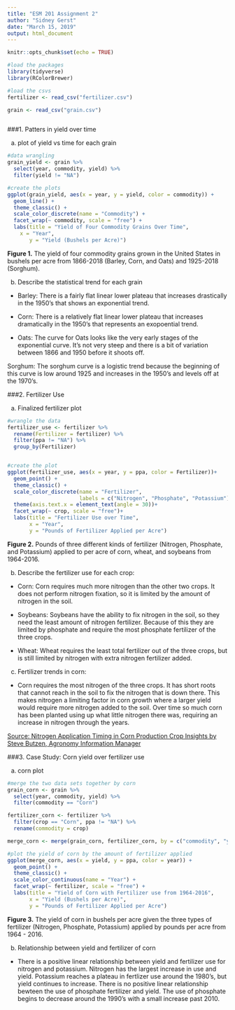 ```yaml
---
title: "ESM 201 Assignment 2"
author: "Sidney Gerst"
date: "March 15, 2019"
output: html_document
---
```


```r
knitr::opts_chunk$set(echo = TRUE)
```

```r
#load the packages
library(tidyverse)
library(RColorBrewer)

#load the csvs
fertilizer <- read_csv("fertilizer.csv")

grain <- read_csv("grain.csv")



```

###1. Patters in yield over time

a. plot of yield vs time for each grain
```r

#data wrangling
grain_yield <- grain %>%
  select(year, commodity, yield) %>%
  filter(yield != "NA")

#create the plots
ggplot(grain_yield, aes(x = year, y = yield, color = commodity)) +
  geom_line() +
  theme_classic() +
  scale_color_discrete(name = "Commodity") +
  facet_wrap(~ commodity, scale = "free") +
  labs(title = "Yield of Four Commodity Grains Over Time",
    x = "Year",
       y = "Yield (Bushels per Acre)")


```

**Figure 1.** The yield of four commodity grains grown in the United States in bushels per acre from 1866-2018 (Barley, Corn, and Oats) and 1925-2018 (Sorghum). 


b. Describe the statistical trend for each grain

* Barley: There is a fairly flat linear lower plateau that increases drastically in the 1950's that shows an exponential trend.

* Corn:  There is a relatively flat linear lower plateau that increases dramatically in the 1950's that represents an exopoential trend.

* Oats: The curve for Oats looks like the very early stages of the exponential curve. It's not very steep and there is a bit of variation between 1866 and 1950 before it shoots off. 

Sorghum: The sorghum curve is a logistic trend because the beginning of this curve is low around 1925 and increases in the 1950's and levels off at the 1970's. 


###2. Fertilizer Use

a. Finalized fertilizer plot

```r
#wrangle the data
fertilizer_use <- fertilizer %>%
  rename(Fertilizer = fertilizer) %>%
  filter(ppa != "NA") %>%
  group_by(Fertilizer)


#create the plot
ggplot(fertilizer_use, aes(x = year, y = ppa, color = Fertilizer))+
  geom_point() +
  theme_classic() +
  scale_color_discrete(name = "Fertilizer",
                       labels = c("Nitrogen", "Phosphate", "Potassium")) +
  theme(axis.text.x = element_text(angle = 30))+
  facet_wrap(~ crop, scale = "free")+
  labs(title = "Fertilizer Use over Time",
       x = "Year",
       y = "Pounds of Fertilizer Applied per Acre")

```

**Figure 2.** Pounds of three different kinds of fertilizer (Nitrogen, Phosphate, and Potassium) applied to per acre of corn, wheat, and soybeans from 1964-2016. 

b. Describe the fertilizer use for each crop:

* Corn: Corn requires much more nitrogen than the other two crops. It does not perform nitrogen fixation, so it is limited by the amount of nitrogen in the soil. 

* Soybeans: Soybeans have the ability to fix nitrogen in the soil, so they need the least amount of nitrogen fertilizer. Because of this they are limited by phosphate and require the most phosphate fertilizer of the three crops. 

* Wheat: Wheat requires the least total fertilizer out of the three crops, but is still limited by nitrogen with extra nitrogen fertilizer added. 

c. Fertilizer trends in corn:

* Corn requires the most nitrogen of the three crops. It has short roots that cannot reach in the soil to fix the nitrogen that is down there. This makes nitrogen a limiting factor in corn growth where a larger yield would require more nitrogen added to the soil. Over time so much corn has been planted using up what little nitrogen there was, requiring an increase in nitrogen through the years. 

[Source: Nitrogen Application Timing in Corn Production
Crop Insights by Steve Butzen, Agronomy Information Manager](https://www.pioneer.com/home/site/us/agronomy/library/nitrogen-application-timing/)


###3. Case Study: Corn yield over fertilizer use

a. corn plot

```r

#merge the two data sets together by corn
grain_corn <- grain %>%
  select(year, commodity, yield) %>%
  filter(commodity == "Corn")

fertilizer_corn <- fertilizer %>%
  filter(crop == "Corn", ppa != "NA") %>%
  rename(commodity = crop)

merge_corn <- merge(grain_corn, fertilizer_corn, by = c("commodity", "year"))

#plot the yield of corn by the amount of fertilizer applied
ggplot(merge_corn, aes(x = yield, y = ppa, color = year)) +
  geom_point() +
  theme_classic() +
  scale_color_continuous(name = "Year") +
  facet_wrap(~ fertilizer, scale = "free") +
  labs(title = "Yield of Corn with Fertilizer use from 1964-2016",
       x = "Yield (Bushels per Acre)",
       y = "Pounds of Fertilizer Applied per Acre")


```

**Figure 3.** The yield of corn in bushels per acre given the three types of fertilizer (Nitrogen, Phosphate, Potassium) applied by pounds per acre from 1964 - 2016. 


b. Relationship between yield and fertilizer of corn

* There is a positive linear relationship between yield and fertilizer use for nitrogen and potassium. Nitrogen has the largest increase in use and yield. Potassium reaches a plateau in fertlizer use around the 1980's, but yield continues to increase. There is no positive linear relationship bewteen the use of phosphate fertilizer and yield. The use of phosphate begins to decrease around the 1990's with a small increase past 2010. 